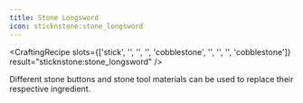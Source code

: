 ```yaml
---
title: Stone Longsword
icon: sticknstone:stone_longsword
---
```


<CraftingRecipe
slots={['stick', '', '', '', 'cobblestone', '', '', '', 'cobblestone']}
result="sticknstone:stone_longsword"
/>

Different stone buttons and stone tool materials can be used to replace their respective ingredient.